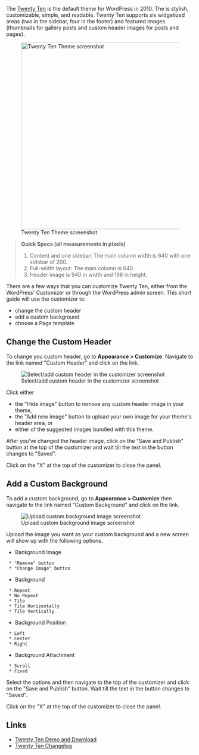 The [https://wordpress.org/themes/twentyten/ Twenty Ten] is the default theme for WordPress in 2010. The is stylish, customizable, simple, and readable. Twenty Ten supports six widgetized areas (two in the sidebar, four in the footer) and featured images (thumbnails for gallery posts and custom header images for posts and pages). 

[[Image:Twenty_Ten_Theme.png|500px|Twenty Ten Theme screenshot]]

<blockquote>
'''Quick Specs (all measurements in pixels)'''

# Content and one sidebar: The main column width is 640 with one sidebar of 200.
# Full-width layout: The main column is 640.
# Header image is 940 in width and 198 in height.
</blockquote>

There are a few ways that you can customize Twenty Ten, either from the WordPress' Customizer or through the WordPress admin screen. This short guide will use the customizer to:

* change the custom header
* add a custom background
* choose a Page template

== Change the Custom Header ==

To change you custom header, go to '''Appearance > Customize'''. Navigate to the link named "Custom Header" and click on the link.

[[File:twentyten-customheader.png|Select/add custom header in the customizer screenshot]]

Click either 
* the "Hide image" button to remove any custom header image in your theme,
* the "Add new image" button to upload your own image for your theme's header area, or
* either of the suggested images bundled with this theme.

After you've changed the header image, click on the "Save and Publish" button at the top of the customizer and wait till the text in the button changes to "Saved".

Click on the "X" at the top of the  customizer to close the panel.

== Add a Custom Background ==

To add a custom background, go to '''Appearance > Customize''' then navigate to the link named "Custom Background" and click on the link.

[[File:2010-custombackground.png|Upload custom background image screenshot]]

Upload the image you want as your custom background and a new screen will show up with the following options.

* Background Image
  * "Remove" button
  * "Change Image" button
* Background 
  * Repeat 
  * No Repeat
  * Tile
  * Tile Horizontally
  * Tile Vertically
* Background Position 
  * Left
  * Center
  * Right
* Background Attachment 
  * Scroll
  * Fixed

Select the options and then navigate to the top of the customizer and click on the "Save and Publish" button. Wait till the text in the button changes to "Saved".

Click on the "X" at the top of the  customizer to close the panel.

== Links ==

* [https://wordpress.org/themes/twentyten/ Twenty Ten Demo and Download]
* [https://codex.wordpress.org/Twenty_Ten_Theme_Changelog Twenty Ten Changelog]